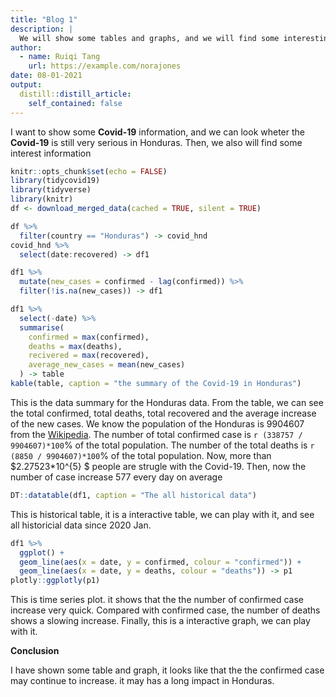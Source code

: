 ```yaml
---
title: "Blog 1"
description: |
  We will show some tables and graphs, and we will find some interesting finding from those tables and graphs
author:
  - name: Ruiqi Tang
    url: https://example.com/norajones
date: 08-01-2021
output:
  distill::distill_article:
    self_contained: false
---
```


I want to show some __Covid-19__ information, and we can look wheter the __Covid-19__ is still very serious in Honduras. Then, we also will find some interest information

```r
knitr::opts_chunk$set(echo = FALSE)
library(tidycovid19)
library(tidyverse)
library(knitr)
df <- download_merged_data(cached = TRUE, silent = TRUE)

df %>%
  filter(country == "Honduras") -> covid_hnd
covid_hnd %>%
  select(date:recovered) -> df1

df1 %>%
  mutate(new_cases = confirmed - lag(confirmed)) %>%
  filter(!is.na(new_cases)) -> df1
```

```r
df1 %>%
  select(-date) %>%
  summarise(
    confirmed = max(confirmed),
    deaths = max(deaths),
    recivered = max(recovered),
    average_new_cases = mean(new_cases)
  ) -> table
kable(table, caption = "the summary of the Covid-19 in Honduras")
```

This is the data summary for the Honduras data. From the table, we can see the total confirmed, total deaths, total recovered and the average increase of the new cases. We know the population of the Honduras is $9904607$ from the [Wikipedia](https://en.wikipedia.org/wiki/Demographics_of_Honduras). The number of total confirmed case is `r (338757 / 9904607)*100`% of the total population. The number of the total deaths is `r (8850 / 9904607)*100`% of the total population. Now, more than $2.27523*10^{5} $  people are strugle with the Covid-19. Then, now the number of case increase $577$ every day on average



```r
DT::datatable(df1, caption = "The all historical data")
```
This is historical table, it is a interactive table, we can play with it, and see all historicial data since 2020 Jan.

```r
df1 %>%
  ggplot() +
  geom_line(aes(x = date, y = confirmed, colour = "confirmed")) +
  geom_line(aes(x = date, y = deaths, colour = "deaths")) -> p1
plotly::ggplotly(p1)
```

This is time series plot. it shows that the the number of confirmed case increase very quick. Compared with confirmed case, the number of deaths shows a slowing increase. Finally, this is a interactive graph, we can play with it.

__Conclusion__

I have shown some table and graph, it looks like that the the confirmed case may continue to increase. it may has a long impact in Honduras.  